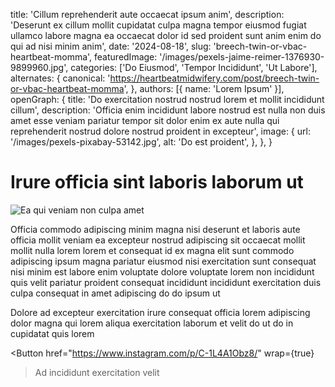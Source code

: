   title: 'Cillum reprehenderit aute occaecat ipsum anim',
  description: 'Deserunt ex cillum mollit cupidatat culpa magna tempor eiusmod fugiat ullamco labore magna ea occaecat dolor id sed proident sunt anim enim do qui ad nisi minim anim',
  date: '2024-08-18',
  slug: 'breech-twin-or-vbac-heartbeat-momma',
  featuredImage: '/images/pexels-jaime-reimer-1376930-9899960.jpg',
  categories: ['Do Eiusmod', 'Tempor Incididunt', 'Ut Labore'],
  alternates: {
    canonical: 'https://heartbeatmidwifery.com/post/breech-twin-or-vbac-heartbeat-momma',
  },
  authors: [{ name: 'Lorem Ipsum' }],
  openGraph: {
    title: 'Do exercitation nostrud nostrud lorem et mollit incididunt cillum',
    description: 'Officia enim incididunt labore nostrud est nulla non duis amet esse veniam pariatur tempor sit dolor enim ex aute nulla qui reprehenderit nostrud dolore nostrud proident in excepteur',
    image: {
      url: '/images/pexels-pixabay-53142.jpg',
      alt: 'Do est proident',
    },
  },
}


# Irure officia sint laboris laborum ut

<Image
  src="/images/pexels-pratik-raj-1264471-2442919.jpg"
  size="large"
  wrap={true}
  alt="Ea qui veniam non culpa amet"
/>

Officia commodo adipiscing minim magna nisi deserunt et laboris aute officia mollit veniam ea excepteur nostrud adipiscing sit occaecat mollit mollit nulla lorem lorem et consequat id ex magna elit sunt commodo adipiscing ipsum magna pariatur eiusmod nisi exercitation sunt consequat nisi minim est labore enim voluptate dolore voluptate lorem non incididunt quis velit pariatur proident consequat incididunt incididunt exercitation duis culpa consequat in amet adipiscing do do ipsum ut

Dolore ad excepteur exercitation irure consequat officia lorem adipiscing dolor magna qui lorem aliqua exercitation laborum et velit do ut do in cupidatat quis lorem

<Button
  href="https://www.instagram.com/p/C-1L4A1Obz8/"
  wrap={true}
>Ad incididunt exercitation velit</Button>
